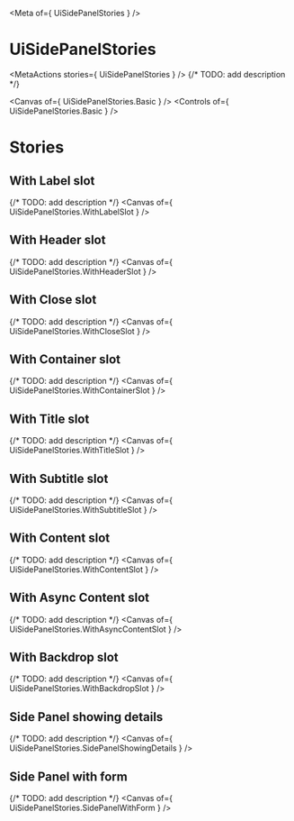 
<Meta of={ UiSidePanelStories } />

# UiSidePanelStories
<MetaActions stories={ UiSidePanelStories } />
{/* TODO: add description */}

<Canvas of={ UiSidePanelStories.Basic } />
<Controls of={ UiSidePanelStories.Basic } />

# Stories
## With Label slot
{/* TODO: add description */}
<Canvas of={ UiSidePanelStories.WithLabelSlot } />

## With Header slot
{/* TODO: add description */}
<Canvas of={ UiSidePanelStories.WithHeaderSlot } />

## With Close slot
{/* TODO: add description */}
<Canvas of={ UiSidePanelStories.WithCloseSlot } />

## With Container slot
{/* TODO: add description */}
<Canvas of={ UiSidePanelStories.WithContainerSlot } />

## With Title slot
{/* TODO: add description */}
<Canvas of={ UiSidePanelStories.WithTitleSlot } />

## With Subtitle slot
{/* TODO: add description */}
<Canvas of={ UiSidePanelStories.WithSubtitleSlot } />

## With Content slot
{/* TODO: add description */}
<Canvas of={ UiSidePanelStories.WithContentSlot } />

## With Async Content slot
{/* TODO: add description */}
<Canvas of={ UiSidePanelStories.WithAsyncContentSlot } />

## With Backdrop slot
{/* TODO: add description */}
<Canvas of={ UiSidePanelStories.WithBackdropSlot } />

## Side Panel showing details
{/* TODO: add description */}
<Canvas of={ UiSidePanelStories.SidePanelShowingDetails } />

## Side Panel with form
{/* TODO: add description */}
<Canvas of={ UiSidePanelStories.SidePanelWithForm } />
